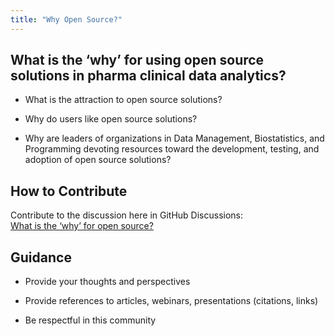 ```yaml
---
title: "Why Open Source?"
---
```


## What is the 'why' for using open source solutions in pharma clinical data analytics?

-   What is the attraction to open source solutions?

-   Why do users like open source solutions?

-   Why are leaders of organizations in Data Management, Biostatistics, and Programming devoting resources toward the development, testing, and adoption of open source solutions?

## How to Contribute

Contribute to the discussion here in GitHub Discussions:\
[What is the 'why' for open source?](https://github.com/phuse-org/OSTCDA/discussions/2){target="_blank"}

## Guidance

-   Provide your thoughts and perspectives

-   Provide references to articles, webinars, presentations (citations, links)

-   Be respectful in this community
